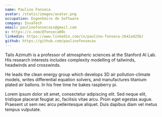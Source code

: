 ```yaml
---
name: Paulino Fonseca
avatar: /static/images/avatar.png
occupation: Engenheiro de Software
company: InvaTech
email: paulinofonsecass@gmail.com
x: https://x.com/@fonseca00c
linkedin: https://www.linkedin.com/in/paulino-fonseca-2642a425b/
github: https://github.com/paulinofonsecas
---
```


Tails Azimuth is a professor of atmospheric sciences at the Stanford AI Lab. His research interests includes complexity modelling of tailwinds, headwinds and crosswinds.

He leads the clean energy group which develops 3D air pollution-climate models, writes differential equation solvers, and manufactures titanium plated air ballons. In his free time he bakes raspberry pi.

Lorem ipsum dolor sit amet, consectetur adipiscing elit. Sed neque elit, tristique placerat feugiat ac, facilisis vitae arcu. Proin eget egestas augue. Praesent ut sem nec arcu pellentesque aliquet. Duis dapibus diam vel metus tempus vulputate.
